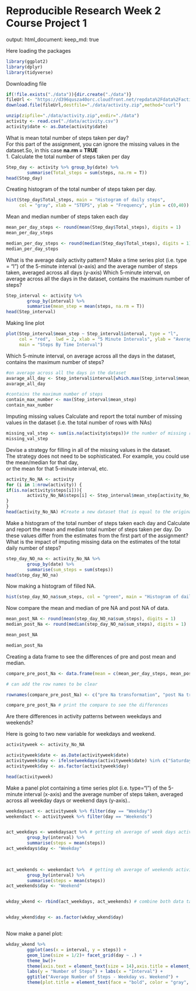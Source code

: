 
Reproducible Research Week 2 Course Project 1
============================================
output: 
  html_document:
    keep_md: true



Here loading the packages

```{r packages, echo=TRUE}
library(ggplot2)
library(dplyr)
library(tidyverse)
```


Downloading file

```{r file downlaoding, echo=TRUE}
if(!file.exists("./data")){dir.create("./data")}
fileUrl <- "https://d396qusza40orc.cloudfront.net/repdata%2Fdata%2Factivity.zip"
download.file(fileUrl,destfile="./data/activity.zip",method="curl")

unzip(zipfile="./data/activity.zip",exdir="./data")
activity <- read.csv("./data/activity.csv")
activity$date <- as.Date(activity$date)
```



What is mean total number of steps taken per day?  
For this part of the assignment, you can ignore the missing values in the dataset.So, in this case **na.rm = TRUE**  
1. Calculate the total number of steps taken per day

```{r, Total, echo=TRUE}
Step_day <- activity %>% group_by(date) %>% 
        summarise(Total_steps = sum(steps, na.rm = T))
head(Step_day)
```



Creating histogram of the total number of steps taken per day. 

```{r histogram}
hist(Step_day$Total_steps, main = "Histogram of daily steps", 
     col = "gray", xlab = "STEPS", ylab = "Frequency", ylim = c(0,40))
```




Mean and median number of steps taken each day

```{r mean and median}
mean_per_day_steps <- round(mean(Step_day$Total_steps), digits = 1)
mean_per_day_steps

median_per_day_steps <- round(median(Step_day$Total_steps), digits = 1)
median_per_day_steps

```




What is the average daily activity pattern? 
Make a time series plot (i.e. \color{red}{\verb|type = "l"|}type = "l") of the 5-minute interval (x-axis) and the average number of steps taken, averaged across all days (y-axis) 
Which 5-minute interval, on average across all the days in the dataset, contains the maximum number of steps? 

```{r}
Step_interval <- activity %>% 
        group_by(interval) %>% 
        summarise(mean_step = mean(steps, na.rm = T))
head(Step_interval)

```

Making line plot 

```{r}
plot(Step_interval$mean_step ~ Step_interval$interval, type = "l",
     col = "red",  lwd = 2, xlab = "5 Minute Intervals", ylab = "Average Number of Steps",
     main = "Steps By Time Interval")
```

Which 5-minute interval, on average across all the days in the dataset, contains the maximum number of steps?

```{r}
#on average across all the days in the dataset
avarage_all_day <- Step_interval$interval[which.max(Step_interval$mean_step)]
avarage_all_day 

#contains the maximum number of steps
contain_max_number <- max(Step_interval$mean_step)
contain_max_number
```

Imputing missing values
Calculate and report the total number of missing values in the dataset (i.e. the total number of rows with NAs)

```{r}

missing_val_step <- sum(is.na(activity$steps))# the number of missing rows of steps variable. 
missing_val_step
```


Devise a strategy for filling in all of the missing values in the dataset.   
The strategy does not need to be sophisticated. For example, you could use the mean/median for that day,   
or the mean for that 5-minute interval, etc.

```{r}
activity_No_NA <- activity
for (i in 1:nrow(activity)) {
if(is.na(activity$steps[i])){
        activity_No_NA$steps[i] <- Step_interval$mean_step[activity_No_NA$interval[i] == Step_interval$interval]
}        
}
head(activity_No_NA) #Create a new dataset that is equal to the original dataset but with the missing data filled in.
```

Make a histogram of the total number of steps taken each day and Calculate and report the mean and median total number of steps taken per day. Do these values differ from the estimates from the first part of the assignment? What is the impact of imputing missing data on the estimates of the total daily number of steps?


```{r}
step_day_NO_na <- activity_No_NA %>% 
        group_by(date) %>% 
        summarise(sum_steps = sum(steps))
head(step_day_NO_na)
```

Now making a histogram of filled NA.

```{r}
hist(step_day_NO_na$sum_steps, col = "green", main = "Histogram of daily step", xlab = "Steps", ylab = "Frequency")
```


Now compare the mean and median of pre NA and post NA of data.

```{r}
mean_post_NA <- round(mean(step_day_NO_na$sum_steps), digits = 1)
median_post_Na <- round(median(step_day_NO_na$sum_steps), digits = 1)

mean_post_NA
```

```{r}
median_post_Na 
```

Creating a data frame to see the differences of pre and post mean and median. 


```{r}
compare_pre_post_Na <- data.frame(mean = c(mean_per_day_steps, mean_post_NA), median = c(median_per_day_steps, median_post_Na))

# can add the row names to be clear

rownames(compare_pre_post_Na) <- c("pre Na transformation", "post Na transformation")

compare_pre_post_Na # print the compare to see the differences
```

Are there differences in activity patterns between weekdays and weekends?

Here is going to two new variable for weekdays and weekend. 

```{r}

activityweek <- activity_No_NA

activityweek$date <- as.Date(activityweek$date)
activityweek$day <- ifelse(weekdays(activityweek$date) %in% c("Saturday", "Sunday"), "Weekends", "Weekday")
activityweek$day <- as.factor(activityweek$day)

head(activityweek)


```

Make a panel plot containing a time series plot (i.e. type=“l”) of the 5-minute interval (x-axis) and the average number of steps taken, averaged across all weekday days or weekend days (y-axis)..


```{r}
weekdaysact <- activityweek %>% filter(day == "Weekday")
weekendact <- activityweek %>% filter(day == "Weekends")


act_weekdays <- weekdaysact %>% # getting eh average of week days activities 
        group_by(interval) %>% 
        summarise(steps = mean(steps))
act_weekdays$day <- "Weekday"


        
act_weekends <- weekendact %>%  # getting eh average of weekends activities 
        group_by(interval) %>% 
        summarise(steps = mean(steps))
act_weekends$day <- "Weekend"


wkday_wkend <- rbind(act_weekdays, act_weekends) # combine both data table to make a single data frame. 


wkday_wkend$day <- as.factor(wkday_wkend$day)



```

Now make a panel plot:

```{r}

wkday_wkend %>% 
        ggplot(aes(x = interval, y = steps)) +
        geom_line(size = 1/2)+ facet_grid(day ~ .) + 
        theme_bw()+
        theme(axis.text = element_text(size = 14),axis.title = element_text(size = 16)) + 
        labs(y = "Number of Steps") + labs(x = "Interval") + 
        ggtitle("Average Number of Steps - Weekday vs. Weekend") + 
        theme(plot.title = element_text(face = "bold", color = "gray", hjust = 0.5))

```





